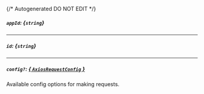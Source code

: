 {/* Autogenerated DO NOT EDIT  */}
##### `appId`: *{`string`}*

---
##### `id`: *{`string`}*

---
##### `config?`: [*{ `AxiosRequestConfig` }*](https://axios-http.com/docs/req_config)
Available config options for making requests.


